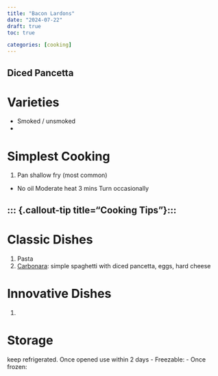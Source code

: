 ```yaml
---
title: "Bacon Lardons"
date: "2024-07-22"
draft: true
toc: true

categories: [cooking]
---
```


## Diced Pancetta

# Varieties

- Smoked / unsmoked
-

# Simplest Cooking

1. Pan shallow fry (most common)

- No oil
Moderate heat
3 mins
Turn occasionally

::: {.callout-tip title="Cooking Tips"}:::
-

# Classic Dishes

 1. Pasta
  1. [Carbonara](https://en.wikipedia.org/wiki/Carbonara): simple spaghetti with diced pancetta, eggs, hard cheese


# Innovative Dishes
1.

# Storage


keep refrigerated.
Once opened use within 2 days
- Freezable:
- Once frozen:

